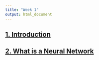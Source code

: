 ```yaml
---
title: "Week 1"
output: html_document
---
```




## [1. Introduction](w101-introduction.html)

## [2. What is a Neural Network](w101-introduction.html)
